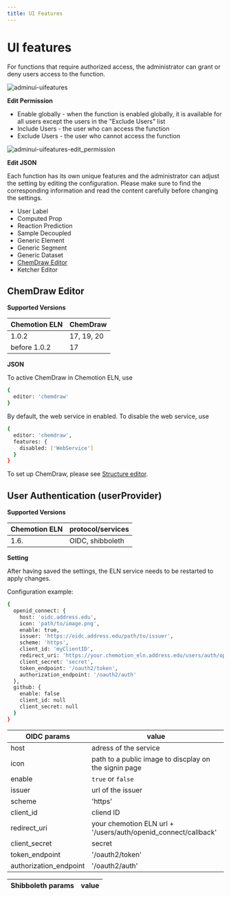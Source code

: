 ```yaml
---
title: UI Features
---
```


# UI features

For functions that require authorized access, the administrator can grant or deny users access to the function.

![adminui-uifeatures](@site/static/img/admin_ui/features.png)

<b>Edit Permission</b>

- Enable globally - when the function is enabled globally, it is available for all users except the users in the "Exclude Users" list
- Include Users - the user who can access the function
- Exclude Users - the user who cannot access the function

![adminui-uifeatures-edit_permission](@site/static/img/admin_ui/features-permission.gif)

<b>Edit JSON</b>

Each function has its own unique features and the administrator can adjust the setting by editing the configuration. Please make sure to find the corresponding information and read the content carefully before changing the settings.

- User Label
- Computed Prop
- Reaction Prediction
- Sample Decoupled
- Generic Element
- Generic Segment
- Generic Dataset
- [ChemDraw Editor](#chemdraw-editor)
- Ketcher Editor

## ChemDraw Editor

<b>Supported Versions</b>

| Chemotion ELN | ChemDraw   |
| ------------- | ---------- |
| 1.0.2         | 17, 19, 20 |
| before 1.0.2  | 17         |

<b>JSON</b>

To active ChemDraw in Chemotion ELN, use

```sh
{
  editor: 'chemdraw'
}
```

By default, the web service in enabled. To disable the web service, use

```sh
{
  editor: 'chemdraw',
  features: {
    disabled: ['WebService']
  }
}
```

To set up ChemDraw, please see [Structure editor](../install_configure/configuration#structure-editor).


## User Authentication (userProvider)

<b>Supported Versions</b>

| Chemotion ELN | protocol/services |
| ------------- | ----------------- |
| 1.6.          | OIDC, shibboleth  |


<b>Setting</b>

After having saved the settings, the ELN service needs to be restarted to apply changes.

Configuration example:
```sh
{
  openid_connect: {
    host: 'oidc.address.edu',  
    icon: 'path/to/image.png',
    enable: true,
    issuer: 'https://oidc.address.edu/path/to/issuer',
    scheme: 'https',
    client_id: 'myClientID',
    redirect_uri: 'https://your.chemotion_eln.address.edu/users/auth/openid_connect/callback',
    client_secret: 'secret',
    token_endpoint: '/oauth2/token',
    authorization_endpoint: '/oauth2/auth'
  },
  github: {
    enable: false
    client_id: null
    client_secret: null
  }
}
```

| OIDC params            | value                                                                     |
| ---------------------- | ------------------------------------------------------------------------- |
| host                   | adress of the service                                                   |  
| icon                   | path to a public image to discplay on the signin page                     |
| enable                 | `true` or `false` |
| issuer                 | url of the issuer |
| scheme                 | 'https' |
| client_id              |  cliend ID |
| redirect_uri           | your chemotion ELN url + '/users/auth/openid_connect/callback' |
| client_secret          | secret | 
| token_endpoint         | '/oauth2/token' |
| authorization_endpoint | '/oauth2/auth'     |


| Shibboleth params      | value                                                                     |
| ---------------------- | ------------------------------------------------------------------------- |

